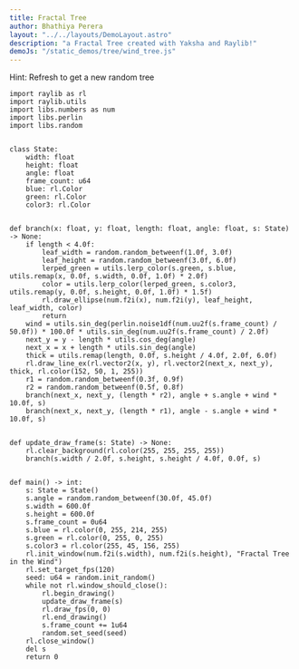 ```yaml
---
title: Fractal Tree
author: Bhathiya Perera
layout: "../../layouts/DemoLayout.astro"
description: "a Fractal Tree created with Yaksha and Raylib!"
demoJs: "/static_demos/tree/wind_tree.js"
---
```


Hint: Refresh to get a new random tree

```yaksha
import raylib as rl
import raylib.utils
import libs.numbers as num
import libs.perlin
import libs.random


class State:
    width: float
    height: float
    angle: float
    frame_count: u64
    blue: rl.Color
    green: rl.Color
    color3: rl.Color


def branch(x: float, y: float, length: float, angle: float, s: State) -> None:
    if length < 4.0f:
        leaf_width = random.random_betweenf(1.0f, 3.0f)
        leaf_height = random.random_betweenf(3.0f, 6.0f)
        lerped_green = utils.lerp_color(s.green, s.blue, utils.remap(x, 0.0f, s.width, 0.0f, 1.0f) * 2.0f)
        color = utils.lerp_color(lerped_green, s.color3, utils.remap(y, 0.0f, s.height, 0.0f, 1.0f) * 1.5f)
        rl.draw_ellipse(num.f2i(x), num.f2i(y), leaf_height, leaf_width, color)
        return
    wind = utils.sin_deg(perlin.noise1df(num.uu2f(s.frame_count) / 50.0f)) * 100.0f * utils.sin_deg(num.uu2f(s.frame_count) / 2.0f)
    next_y = y - length * utils.cos_deg(angle)
    next_x = x + length * utils.sin_deg(angle)
    thick = utils.remap(length, 0.0f, s.height / 4.0f, 2.0f, 6.0f)
    rl.draw_line_ex(rl.vector2(x, y), rl.vector2(next_x, next_y), thick, rl.color(152, 50, 1, 255))
    r1 = random.random_betweenf(0.3f, 0.9f)
    r2 = random.random_betweenf(0.5f, 0.8f)
    branch(next_x, next_y, (length * r2), angle + s.angle + wind * 10.0f, s)
    branch(next_x, next_y, (length * r1), angle - s.angle + wind * 10.0f, s)


def update_draw_frame(s: State) -> None:
    rl.clear_background(rl.color(255, 255, 255, 255))
    branch(s.width / 2.0f, s.height, s.height / 4.0f, 0.0f, s)


def main() -> int:
    s: State = State()
    s.angle = random.random_betweenf(30.0f, 45.0f)
    s.width = 600.0f
    s.height = 600.0f
    s.frame_count = 0u64
    s.blue = rl.color(0, 255, 214, 255)
    s.green = rl.color(0, 255, 0, 255)
    s.color3 = rl.color(255, 45, 156, 255)
    rl.init_window(num.f2i(s.width), num.f2i(s.height), "Fractal Tree in the Wind")
    rl.set_target_fps(120)
    seed: u64 = random.init_random()
    while not rl.window_should_close():
        rl.begin_drawing()
        update_draw_frame(s)
        rl.draw_fps(0, 0)
        rl.end_drawing()
        s.frame_count += 1u64
        random.set_seed(seed)
    rl.close_window()
    del s
    return 0
```

